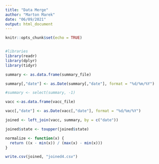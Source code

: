 ```yaml
---
title: "Data Merge"
author: "Marton Marek"
date: "06/09/2021"
output: html_document
---
```


```r
knitr::opts_chunk$set(echo = TRUE)


#libraries
library(readr)
library(dplyr)
library(tidyr)
```



```r

summary <- as.data.frame(summary_file)

summary[,"date"] <- as.Date(summary[,"date"], format = "%d/%m/%Y")

#summary <- select(summary, -1)

vacc <-as.data.frame(vacc_file)

vacc[,"date"] <- as.Date(vacc[,"date"], format = "%d/%m/%Y")

joined <- left_join(vacc, summary, by = c("date"))

joined$state <- toupper(joined$state)


```


``` r

normalize <- function(x) {
  return ((x - min(x)) / (max(x) - min(x)))
}

```


```r

write.csv(joined, "joined4.csv")

```

